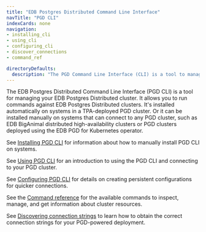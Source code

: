 ```yaml
---
title: "EDB Postgres Distributed Command Line Interface"
navTitle: "PGD CLI"
indexCards: none
navigation:
- installing_cli
- using_cli
- configuring_cli
- discover_connections
- command_ref

directoryDefaults:
  description: "The PGD Command Line Interface (CLI) is a tool to manage your EDB Postgres Distributed cluster"
---
```


The EDB Postgres Distributed Command Line Interface (PGD CLI) is a tool for managing your EDB Postgres Distributed cluster. It allows you to run commands against EDB Postgres Distributed clusters. It's installed automatically on systems in a TPA-deployed PGD cluster. Or it can be installed manually on systems that can connect to any PGD cluster, such as EDB BigAnimal distributed high-availability clusters or PGD clusters deployed using the EDB PGD for Kubernetes operator.

See [Installing PGD CLI](installing_cli) for information about how to manually install PGD CLI on systems.

See [Using PGD CLI](using_cli) for an introduction to using the PGD CLI and connecting to your PGD cluster.

See [Configuring PGD CLI](configuring_cli) for details on creating persistent configurations for quicker connections.

See the [Command reference](command_ref) for the available commands to inspect, manage, and get information about cluster resources.

See [Discovering connection strings](discover_connections) to learn how to obtain the correct connection strings for your PGD-powered deployment.

